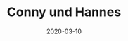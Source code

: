 ---
title: Conny und Hannes
date: 2020-03-10
image: /images/hochzeitsblog/black/black27.jpg
width: 2000
height: 2000
category: Black
couple_category: 
weight: 7207
---